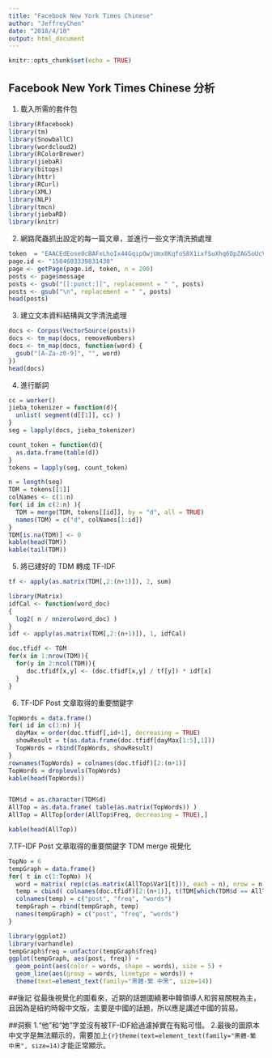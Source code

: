 ```yaml
---
title: "Facebook New York Times Chinese"
author: "JeffreyChen"
date: "2018/4/10"
output: html_document
---
```


```r
knitr::opts_chunk$set(echo = TRUE)
```

## Facebook New York Times Chinese 分析
1. 載入所需的套件包
```r
library(Rfacebook)
library(tm)
library(SnowballC)
library(wordcloud2)
library(RColorBrewer)
library(jiebaR)
library(bitops)
library(httr)
library(RCurl)
library(XML)
library(NLP)
library(tmcn)
library(jiebaRD)
library(knitr)
```

2. 網路爬蟲抓出設定的每一篇文章，並進行一些文字清洗預處理

```r
token  = "EAACEdEose0cBAFxLhoIx44GqipOwjUmx8KqfoS8X1ixfSuXhq6OpZAG5oUcVa9vhmNXZCB7G6ZBVdLxF56yps7mL5AhbLIPhI2ljxwses7FbYiUnDOeKglBqeUSbAl0ACKT95vhORtXMdeF3djfeF287YP1HoZBNnNGyUldzz3n662hmtcCJ8CzyUXy3u83s63MDcx4AOAZDZD"
page.id <- "1504603339831430"
page <- getPage(page.id, token, n = 200)
posts <- page$message
posts <- gsub("[[:punct:]]", replacement = " ", posts)
posts <- gsub("\n", replacement = " ", posts)
head(posts)
```

3. 建立文本資料結構與文字清洗處理
```r
docs <- Corpus(VectorSource(posts))
docs <- tm_map(docs, removeNumbers)
docs <- tm_map(docs, function(word) {
  gsub("[A-Za-z0-9]", "", word)
})
head(docs)
```

4. 進行斷詞
```r
cc = worker()
jieba_tokenizer = function(d){
  unlist( segment(d[[1]], cc) )
}
seg = lapply(docs, jieba_tokenizer)

count_token = function(d){
  as.data.frame(table(d))
}
tokens = lapply(seg, count_token)

n = length(seg)
TDM = tokens[[1]]
colNames <- c(1:n)
for( id in c(2:n) ){
  TDM = merge(TDM, tokens[[id]], by = "d", all = TRUE)
  names(TDM) = c("d", colNames[1:id])
}
TDM[is.na(TDM)] <- 0
kable(head(TDM))
kable(tail(TDM))
```

5. 將已建好的 TDM 轉成 TF-IDF
```r
tf <- apply(as.matrix(TDM[,2:(n+1)]), 2, sum)

library(Matrix)
idfCal <- function(word_doc)
{ 
  log2( n / nnzero(word_doc) ) 
}
idf <- apply(as.matrix(TDM[,2:(n+1)]), 1, idfCal)

doc.tfidf <- TDM
for(x in 1:nrow(TDM)){
  for(y in 2:ncol(TDM)){
     doc.tfidf[x,y] <- (doc.tfidf[x,y] / tf[y]) * idf[x]
  }
}
```


6. TF-IDF Post 文章取得的重要關鍵字
```r
TopWords = data.frame()
for( id in c(1:n) ){
  dayMax = order(doc.tfidf[,id+1], decreasing = TRUE)
  showResult = t(as.data.frame(doc.tfidf[dayMax[1:5],1]))
  TopWords = rbind(TopWords, showResult)
}
rownames(TopWords) = colnames(doc.tfidf)[2:(n+1)]
TopWords = droplevels(TopWords)
kable(head(TopWords))


TDM$d = as.character(TDM$d)
AllTop = as.data.frame( table(as.matrix(TopWords)) )
AllTop = AllTop[order(AllTop$Freq, decreasing = TRUE),]

kable(head(AllTop))
```

7.TF-IDF Post 文章取得的重要關鍵字 TDM merge 視覺化
```r
TopNo = 6
tempGraph = data.frame()
for( t in c(1:TopNo) ){
  word = matrix( rep(c(as.matrix(AllTop$Var1[t])), each = n), nrow = n )
  temp = cbind( colnames(doc.tfidf)[2:(n+1)], t(TDM[which(TDM$d == AllTop$Var1[t]), 2:(n+1)]), word )
  colnames(temp) = c("post", "freq", "words")
  tempGraph = rbind(tempGraph, temp)
  names(tempGraph) = c("post", "freq", "words")
}

library(ggplot2)
library(varhandle)
tempGraph$freq = unfactor(tempGraph$freq)
ggplot(tempGraph, aes(post, freq)) + 
  geom_point(aes(color = words, shape = words), size = 5) +
  geom_line(aes(group = words, linetype = words)) +
  theme(text=element_text(family="黑體-繁 中黑", size=14))
```
  






##後記
從最後視覺化的圖看來，近期的話題圍繞著中韓領導人和貿易關稅為主，且因為是紐約時報中文版，主要是中國的話題，所以應是講述中國的貿易。 

##洞察
1.“他”和“她”字並沒有被TF-IDF給過濾掉實在有點可惜。
2.最後的圖原本中文字是無法顯示的，需要加上```{r}theme(text=element_text(family="黑體-繁 中黑", size=14)```才能正常顯示。